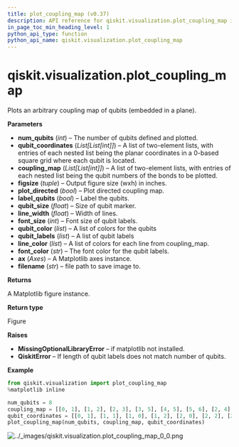 ```yaml
---
title: plot_coupling_map (v0.37)
description: API reference for qiskit.visualization.plot_coupling_map in qiskit v0.37
in_page_toc_min_heading_level: 1
python_api_type: function
python_api_name: qiskit.visualization.plot_coupling_map
---
```


<span id="qiskit-visualization-plot-coupling-map" />

# qiskit.visualization.plot\_coupling\_map

<Function id="qiskit.visualization.plot_coupling_map" isDedicatedPage={true} github="https://github.com/qiskit/qiskit/tree/stable/0.21/qiskit/visualization/gate_map.py" signature="plot_coupling_map(num_qubits, qubit_coordinates, coupling_map, figsize=None, plot_directed=False, label_qubits=True, qubit_size=None, line_width=4, font_size=None, qubit_color=None, qubit_labels=None, line_color=None, font_color='w', ax=None, filename=None)">
  Plots an arbitrary coupling map of qubits (embedded in a plane).

  **Parameters**

  *   **num\_qubits** (*int*) – The number of qubits defined and plotted.
  *   **qubit\_coordinates** (*List\[List\[int]]*) – A list of two-element lists, with entries of each nested list being the planar coordinates in a 0-based square grid where each qubit is located.
  *   **coupling\_map** (*List\[List\[int]]*) – A list of two-element lists, with entries of each nested list being the qubit numbers of the bonds to be plotted.
  *   **figsize** (*tuple*) – Output figure size (wxh) in inches.
  *   **plot\_directed** (*bool*) – Plot directed coupling map.
  *   **label\_qubits** (*bool*) – Label the qubits.
  *   **qubit\_size** (*float*) – Size of qubit marker.
  *   **line\_width** (*float*) – Width of lines.
  *   **font\_size** (*int*) – Font size of qubit labels.
  *   **qubit\_color** (*list*) – A list of colors for the qubits
  *   **qubit\_labels** (*list*) – A list of qubit labels
  *   **line\_color** (*list*) – A list of colors for each line from coupling\_map.
  *   **font\_color** (*str*) – The font color for the qubit labels.
  *   **ax** (*Axes*) – A Matplotlib axes instance.
  *   **filename** (*str*) – file path to save image to.

  **Returns**

  A Matplotlib figure instance.

  **Return type**

  Figure

  **Raises**

  *   **MissingOptionalLibraryError** – if matplotlib not installed.
  *   **QiskitError** – If length of qubit labels does not match number of qubits.

  **Example**

  ```python
  from qiskit.visualization import plot_coupling_map
  %matplotlib inline

  num_qubits = 8
  coupling_map = [[0, 1], [1, 2], [2, 3], [3, 5], [4, 5], [5, 6], [2, 4], [6, 7]]
  qubit_coordinates = [[0, 1], [1, 1], [1, 0], [1, 2], [2, 0], [2, 2], [2, 1], [3, 1]]
  plot_coupling_map(num_qubits, coupling_map, qubit_coordinates)
  ```

  ![../\_images/qiskit.visualization.plot\_coupling\_map\_0\_0.png](/docs/images/api/qiskit/0.37/qiskit.visualization.plot_coupling_map_0_0.avif)
</Function>

